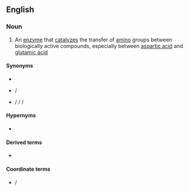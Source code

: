 ==English==
{{wikipedia|lang=en}}

===Noun===
{{en-noun|-}} {{gloss|''Abbreviated as'': {{l|en|AST}}}}

# {{lb|en|enzyme}} An [[enzyme]] that [[catalyze]]s the transfer of [[amino]] groups between biologically active compounds, especially between [[aspartic acid]] and [[glutamic acid]]

====Synonyms====
* {{l|en|AST}}
* {{l|en|glutamic oxaloacetic transaminase}} / {{l|en|GOT}}
* {{l|en|aspartate aminotransferase}} / {{l|en|AspAT}} / {{l|en|ASAT}} / {{l|en|AAT}}

====Hypernyms====
* {{l|en|enzyme}}

====Derived terms====
* {{l|en|AST}}

====Coordinate terms====
* {{l|en|pyridoxal phosphate}} / {{l|en|PLP}}
